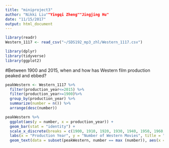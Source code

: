 ```yaml
---
title: "miniproject3"
author: "Nikki Liu""Yingqi Zheng""Jingjing Hu"
date: "11/15/2017"
output: html_document
---
```


```R
library(readr)
Western_1117 <- read_csv("~/SDS192_mp3_zhl/Western_1117.csv")
```

```R
library(dplyr)
library(tidyverse)
library(ggplot2)
```

#Between 1900 and 2015, when and how has Western film production peaked and ebbed? 
```R
peakWestern <- Western_1117 %>%
  filter(production_year<=2015) %>%
  filter(production_year>=1900)%>%
  group_by(production_year) %>%
  summarize(number = n()) %>%
  arrange(desc(number))
```

```R
peakWestern %>%
  ggplot(aes(y = number, x = production_year)) +
  geom_bar(stat = "identity") +
  scale_x_discrete(breaks = c(1900, 1910, 1920, 1930, 1940, 1950, 1960, 1970, 1980, 1990, 2000, 2010)) +
  labs(x = "Production Year", y = "Number of Western Movies", title = "Number of Western Movies Between 1900 and 2015") + geom_bar(data = subset(peakWestern, number == max (number)), aes(x = production_year, y = number), fill = "red", stat = "identity") +
  geom_text(data = subset(peakWestern, number == max (number)), aes(x = production_year, y = number, label = production_year), hjust = -0.2)
```

